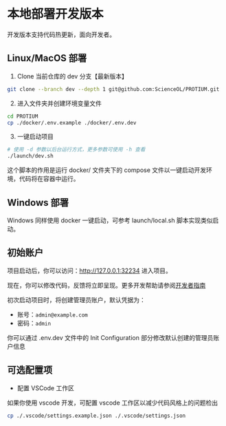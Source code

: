 # 本地部署开发版本

<Note>
开发版本支持代码热更新，面向开发者。
</Note>

## Linux/MacOS 部署

1. Clone 当前仓库的 dev 分支【最新版本】

```sh
git clone --branch dev --depth 1 git@github.com:ScienceOL/PROTIUM.git
```

2. 进入文件夹并创建环境变量文件

```sh
cd PROTIUM
cp ./docker/.env.example ./docker/.env.dev
```

3. 一键启动项目

```sh
# 使用 -d 参数以后台运行方式，更多参数可使用 -h 查看
./launch/dev.sh
```

<Note>
这个脚本的作用是运行 docker/ 文件夹下的 compose 文件以一键启动开发环境，代码将在容器中运行。
</Note>

## Windows 部署

Windows 同样使用 docker 一键启动，可参考 launch/local.sh 脚本实现类似启动。

## 初始账户

项目启动后，你可以访问：http://127.0.0.1:32234 进入项目。

现在，你可以修改代码，反馈将立即呈现。更多开发帮助请参阅[开发者指南](/development/quick-start)

<Note>
初次启动项目时，将创建管理员账户，默认凭据为：

* 账号：`admin@example.com`
* 密码：`admin`

你可以通过 .env.dev 文件中的 Init Configuration 部分修改默认创建的管理员账户信息
</Note>

## 可选配置项
  * 配置 VSCode 工作区

  如果你使用 vscode 开发，可配置 vscode 工作区以减少代码风格上的问题检出

  ```sh
  cp ./.vscode/settings.example.json ./.vscode/settings.json
  ```
